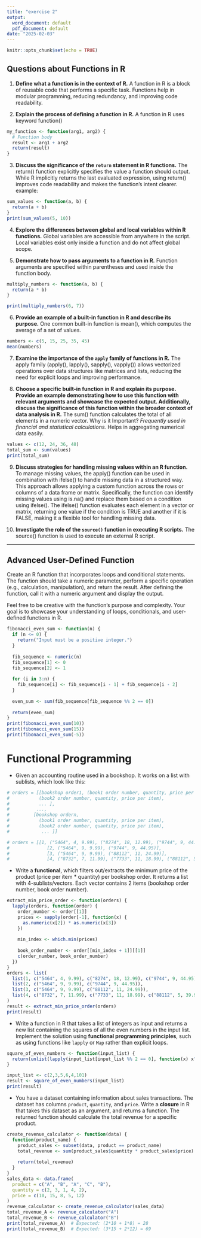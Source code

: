 ```yaml
---
title: "exercise 2"
output: 
  word_document: default
  pdf_document: default
date: "2025-02-03"
---
```


```r
knitr::opts_chunk$set(echo = TRUE)
```

## Questions about Functions in R

1. **Define what a function is in the context of R.**
A function in R is a block of reusable code that performs a specific task. Functions help in modular programming, reducing redundancy, and improving code readability.

2. **Explain the process of defining a function in R.**
A function in R uses keyword function()

```r
my_function <- function(arg1, arg2) {
  # Function body
  result <- arg1 + arg2
  return(result)
}
```

3. **Discuss the significance of the `return` statement in R functions.**
The return() function explicitly specifies the value a function should output. While R implicitly returns the last evaluated expression, using return() improves code readability and makes the function's intent clearer.
example: 

```r
sum_values <- function(a, b) {
  return(a + b)
}
print(sum_values(5, 10))
```

4. **Explore the differences between global and local variables within R functions.**
Global variables are accessible from anywhere in the script.
Local variables exist only inside a function and do not affect global scope.

5. **Demonstrate how to pass arguments to a function in R.**
Function arguments are specified within parentheses and used inside the function body.

```r
multiply_numbers <- function(a, b) {
  return(a * b)
}

print(multiply_numbers(6, 7))

```

6. **Provide an example of a built-in function in R and describe its purpose.**
One common built-in function is mean(), which computes the average of a set of values.

```r
numbers <- c(5, 15, 25, 35, 45)
mean(numbers)
```


7. **Examine the importance of the `apply` family of functions in R.**
The apply family (apply(), lapply(), sapply(), vapply()) allows vectorized operations over data structures like matrices and lists, reducing the need for explicit loops and improving performance.

8. **Choose a specific built-in function in R and explain its purpose. Provide an example demonstrating how to     use this function with relevant arguments and showcase the expected output. Additionally, discuss the         significance of this function within the broader context of data analysis in R.**
The sum() function calculates the total of all elements in a numeric vector.
Why is it Important?
*Frequently used in financial and statistical calculations.
*Helps in aggregating numerical data easily.

```r
values <- c(12, 24, 36, 48)
total_sum <- sum(values)
print(total_sum)
```


9. **Discuss strategies for handling missing values within an R function.**
To manage missing values, the apply() function can be used in combination with ifelse() to handle missing data in a structured way. This approach allows applying a custom function across the rows or columns of a data frame or matrix. Specifically, the function can identify missing values using is.na() and replace them based on a condition using ifelse(). The ifelse() function evaluates each element in a vector or matrix, returning one value if the condition is TRUE and another if it is FALSE, making it a flexible tool for handling missing data.

10. **Investigate the role of the `source()` function in executing R scripts.**
The source() function is used to execute an external R script.

---

## Advanced User-Defined Function

Create an R function that incorporates loops and conditional statements. The function should take a numeric parameter, perform a specific operation (e.g., calculation, manipulation), and return the result. After defining the function, call it with a numeric argument and display the output.

Feel free to be creative with the function's purpose and complexity. Your goal is to showcase your understanding of loops, conditionals, and user-defined functions in R.

```r
fibonacci_even_sum <- function(n) {
  if (n <= 0) {
    return("Input must be a positive integer.")
  }
  
  fib_sequence <- numeric(n)
  fib_sequence[1] <- 0
  fib_sequence[2] <- 1
  
  for (i in 3:n) {
    fib_sequence[i] <- fib_sequence[i - 1] + fib_sequence[i - 2]
  }
  
  even_sum <- sum(fib_sequence[fib_sequence %% 2 == 0])
  
  return(even_sum)
}
print(fibonacci_even_sum(10)) 
print(fibonacci_even_sum(15))  
print(fibonacci_even_sum(-5))  
```

# Functional Programming

- Given an accounting routine used in a bookshop. It works on a list with sublists, which look like this:
```r
# orders = [[bookshop order1, (book1 order number, quantity, price per item),
#           (book2 order number, quantity, price per item),
#           ... ],
#          ...,
#         [bookshop ordern,
#           (book1 order number, quantity, price per item),
#           (book2 order number, quantity, price per item),
#            ... ]]

# orders = [[1, ("5464", 4, 9.99), ("8274", 18, 12.99), ("9744", 9, 44.95)], 
#              [2, ("5464", 9, 9.99), ("9744", 9, 44.95)],
#              [3, ("5464", 9, 9.99), ("88112", 11, 24.99)],
#              [4, ("8732", 7, 11.99), ("7733", 11, 18.99), ("88112", 5, 39.95)]]


```

- Write a **functional**, which filters out/extracts the minimum price of the product (price per item * quantity) per bookshop order. It returns a list with 4-sublists/vectors. Each vector contains 2 items (bookshop order number, book order number).

```r
extract_min_price_order <- function(orders) {
  lapply(orders, function(order) {
    order_number <- order[[1]]  
    prices <- sapply(order[-1], function(x) {
      as.numeric(x[2]) * as.numeric(x[3])  
    })
    
    min_index <- which.min(prices)
  
    book_order_number <- order[[min_index + 1]][[1]]
    c(order_number, book_order_number)
  })
}
orders <- list(
  list(1, c("5464", 4, 9.99), c("8274", 18, 12.99), c("9744", 9, 44.95)), 
  list(2, c("5464", 9, 9.99), c("9744", 9, 44.95)),
  list(3, c("5464", 9, 9.99), c("88112", 11, 24.99)),
  list(4, c("8732", 7, 11.99), c("7733", 11, 18.99), c("88112", 5, 39.95))
)
result <- extract_min_price_order(orders)
print(result)
```

- Write a function in R that takes a list of integers as input and returns a new list containing the squares of all the even numbers in the input list. Implement the solution using **functional programming principles**, such as using functions like `lapply` or `Map` rather than explicit loops.

```r
square_of_even_numbers <- function(input_list) {
  return(unlist(lapply(input_list[input_list %% 2 == 0], function(x) x^2)))
}

input_list <- c(2,3,5,6,4,101)
result <- square_of_even_numbers(input_list)
print(result) 

```

- You have a dataset containing information about sales transactions. The dataset has columns `product`, `quantity`, and `price`. Write a **closure** in R that takes this dataset as an argument, and returns a function. The returned function should calculate the total revenue for a specific product.

```r
create_revenue_calculator <- function(data) {
  function(product_name) {
    product_sales <- subset(data, product == product_name)
    total_revenue <- sum(product_sales$quantity * product_sales$price)
    
    return(total_revenue)
  }
}
sales_data <- data.frame(
  product = c("A", "B", "A", "C", "B"),
  quantity = c(2, 3, 1, 4, 2),
  price = c(10, 15, 8, 5, 12)
)
revenue_calculator <- create_revenue_calculator(sales_data)
total_revenue_A <- revenue_calculator("A")
total_revenue_B <- revenue_calculator("B")
print(total_revenue_A)  # Expected: (2*10 + 1*8) = 28
print(total_revenue_B)  # Expected: (3*15 + 2*12) = 69

```

